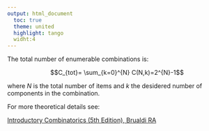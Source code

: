 ```yaml
---
output: html_document
  toc: true
  theme: united
  highlight: tango
  widht:4
---
```


The total number of enumerable combinations is:



$$C_{tot}= \sum_{k=0}^{N} C(N,k)=2^{N}-1$$


where *N* is the total number of items and *k* the desidered number of components in the combination.


For more theoretical details see:

[Introductory Combinatorics (5th Edition), Brualdi RA](http://www.pearsonhighered.com/educator/product/Introductory-Combinatorics/9780136020400.page)